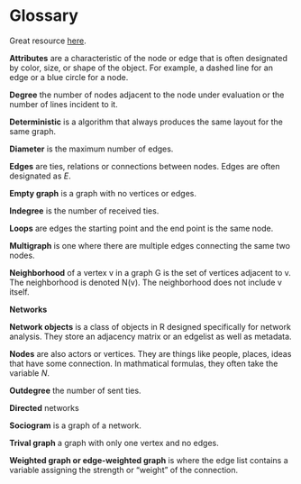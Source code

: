 # Glossary {#glossary}

Great resource [here](http://edshare.soton.ac.uk/922/2/index.html#Specifying_sets).

**Attributes** are a characteristic of the node or edge that is often designated by color, size, or shape of the object. For example, a dashed line for an edge or a blue circle for a node.


**Degree** the number of nodes adjacent to the node under evaluation or the number of lines incident to it.

**Deterministic** is a algorithm that always produces the same layout for the same graph.

**Diameter** is the maximum number of edges.

**Edges** are ties, relations or connections between nodes.  Edges are often designated as $E$.

**Empty graph** is a graph with no vertices or edges.

**Indegree** is the number of received ties.

**Loops** are edges the starting point and the end point is the same node.

**Multigraph** is one where there are multiple edges connecting the same two nodes.

**Neighborhood** of a vertex v in a graph G is the set of vertices adjacent to v. The neighborhood is denoted N(v). The neighborhood does not include v itself. 

**Networks**

**Network objects** is a class of objects in R designed specifically for network analysis.  They store an adjacency matrix or an edgelist as well as metadata. 

**Nodes** are also actors or vertices.  They are things like people, places, ideas that have some connection.  In mathmatical formulas, they often take the variable $N$.

**Outdegree** the number of sent ties.

**Directed** networks 

**Sociogram** is a graph of a network.

**Trival graph** a graph with only one vertex and no edges.

**Weighted graph or edge-weighted graph** is where the edge list contains a variable assigning the strength or "weight" of the connection.
